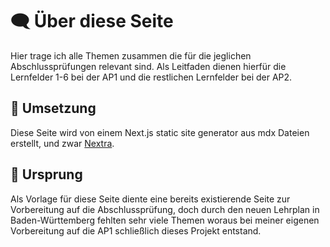 # 🗨 Über diese Seite

Hier trage ich alle Themen zusammen die für die jeglichen Abschlussprüfungen relevant sind. Als Leitfaden dienen hierfür die Lernfelder 1-6 bei der AP1 und die restlichen Lernfelder bei der AP2.

## 🚀 Umsetzung

Diese Seite wird von einem Next.js static site generator aus mdx Dateien erstellt, und zwar [Nextra](https://nextra.site).

## 🧠 Ursprung

Als Vorlage für diese Seite diente eine bereits existierende Seite zur Vorbereitung auf die Abschlussprüfung, doch durch den neuen Lehrplan in Baden-Württemberg fehlten sehr viele Themen woraus bei meiner eigenen Vorbereitung auf die AP1 schließlich dieses Projekt entstand.
